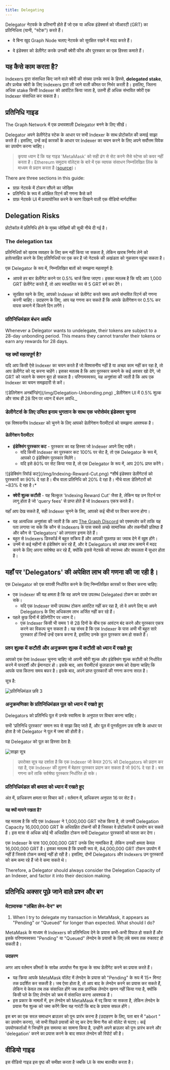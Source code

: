 ```yaml
---
title: Delegating
---
```


Delegator नेटवर्क के प्रतिभागी होते हैं जो एक या अधिक इंडेक्सर्स को जीआरटी (GRT) का प्रतिनिधित्व (यानी, "स्टेक") करते हैं।

- वे बिना खुद Graph Node चलाए नेटवर्क को सुरक्षित रखने में मदद करते हैं।

- वे इंडेक्सर को डेलीगेट करके उनकी क्वेरी फीस और पुरस्कार का एक हिस्सा कमाते हैं।

## यह कैसे काम करता है?

Indexers द्वारा संसाधित किए जाने वाले क्वेरी की संख्या उनके स्वयं के हिस्से, **delegated stake**, और प्रत्येक क्वेरी के लिए Indexers द्वारा ली जाने वाली कीमत पर निर्भर करती है। इसलिए, जितना अधिक stake किसी Indexer को आवंटित किया जाता है, उतनी ही अधिक संभावित क्वेरी एक Indexer संसाधित कर सकता है।

## प्रतिनिधि गाइड

The Graph Network में एक प्रभावशाली Delegator बनने के लिए सीखें।

Delegator अपने डेलीगेटेड स्टेक के आधार पर सभी Indexer के साथ प्रोटोकॉल की कमाई साझा करते हैं। इसलिए, उन्हें कई कारकों के आधार पर Indexer का चयन करने के लिए अपने सर्वोत्तम विवेक का उपयोग करना चाहिए।

> कृपया ध्यान दें कि यह गाइड 'MetaMask' को सही ढंग से सेट करने जैसे स्टेप्स को कवर नहीं करता है। Ethereum समुदाय वॉलेट्स के बारे में एक व्यापक संसाधन निम्नलिखित लिंक के माध्यम से प्रदान करता है ([source](https://ethereum.org/en/wallets/))।

There are three sections in this guide:

- ग्राफ़ नेटवर्क में टोकन सौंपने का जोखिम
- प्रतिनिधि के रूप में अपेक्षित रिटर्न की गणना कैसे करें
- ग्राफ़ नेटवर्क UI में प्रत्यायोजित करने के चरण दिखाने वाली एक वीडियो मार्गदर्शिका

## Delegation Risks

प्रोटोकॉल में प्रतिनिधि होने के मुख्य जोखिमों की सूची नीचे दी गई है।

### The delegation tax

प्रतिनिधियों को खराब व्यवहार के लिए कम नहीं किया जा सकता है, लेकिन खराब निर्णय लेने को हतोत्साहित करने के लिए प्रतिनिधियों पर एक कर है जो नेटवर्क की अखंडता को नुकसान पहुंचा सकता है।

एक Delegator के रूप में, निम्नलिखित बातों को समझना महत्वपूर्ण है:

- आपसे हर बार डेलीगेट करने पर 0.5% चार्ज किया जाएगा। इसका मतलब है कि यदि आप 1,000 GRT डेलीगेट करते हैं, तो आप स्वचालित रूप से 5 GRT बर्न कर देंगे।

- सुरक्षित रहने के लिए, आपको Indexer को डेलीगेट करते समय अपने संभावित रिटर्न की गणना करनी चाहिए। उदाहरण के लिए, आप यह गणना कर सकते हैं कि आपके डेलीगेशन पर 0.5% कर वापस कमाने में कितने दिन लगेंगे।

### प्रतिनिधिमंडल बंधन अवधि

Whenever a Delegator wants to undelegate, their tokens are subject to a 28-day unbonding period. This means they cannot transfer their tokens or earn any rewards for 28 days.

### यह क्यों महत्वपूर्ण है?

यदि आप किसी ऐसे Indexer का चयन करते हैं जो विश्वसनीय नहीं है या अच्छा काम नहीं कर रहा है, तो आप डेलीगेट को रद्द करना चाहेंगे। इसका मतलब है कि आप पुरस्कार कमाने के कई अवसर खो देंगे, जो GRT को जलाने के समान बुरा हो सकता है। परिणामस्वरूप, यह अनुशंसा की जाती है कि आप एक Indexer का चयन समझदारी से करें।

<div sx={{ mx: 'auto', maxWidth: '400px' }}>
  ![डेलिगेशन अनबॉन्डिंग](/img/Delegation-Unbonding.png) _डेलीगेशन UI में 0.5% शुल्क और साथ ही 28 दिन पर ध्यान दें
   बंधन अवधि._
</div>

### डेलीगेटर्स के लिए उचित इनाम भुगतान के साथ एक भरोसेमंद इंडेक्सर चुनना

एक विश्वसनीय Indexer को चुनने के लिए आपको डेलीगेशन पैरामीटर्स को समझना आवश्यक है।

#### डेलीगेशन पैरामीटर

- **इंडेक्सिंग पुरस्कार कट** - पुरस्कार का वह हिस्सा जो Indexer अपने लिए रखेंगे।
  - यदि किसी Indexer का पुरस्कार कट 100% पर सेट है, तो एक Delegator के रूप में, आपको 0 इंडेक्सिंग पुरस्कार मिलेंगे।
  - यदि इसे 80% पर सेट किया गया है, तो एक Delegator के रूप में, आप 20% प्राप्त करेंगे।

<div sx={{ mx: 'auto', maxWidth: '700px' }}>
  ![इंडेक्सिंग रिवॉर्ड कट](/img/Indexing-Reward-Cut.png) *शीर्ष इंडेक्सर डेलीगेटर्स को पुरस्कारों का 90% दे रहा है। 
   बीच वाला प्रतिनिधि को 20% दे रहा है। नीचे वाला डेलिगेटरों को ~83% दे रहा है।*
</div>

- **क्वेरी शुल्क कटौती** - यह बिल्कुल 'Indexing Reward Cut' जैसा है, लेकिन यह उन रिटर्न पर लागू होता है जो 'query fees' से प्राप्त होते हैं जो Indexers एकत्र करते हैं।

यहाँ आप देख सकते हैं, सही Indexer चुनने के लिए, आपको कई चीजों पर विचार करना होगा।

- यह अत्यधिक अनुशंसा की जाती है कि आप [The Graph Discord](https://discord.gg/graphprotocol) को एक्सप्लोर करें ताकि यह पता लगाया जा सके कि कौन से Indexers के पास सबसे अच्छे सामाजिक और तकनीकी प्रतिष्ठा हैं और कौन से 'Delegators' को लगातार इनाम देते हैं।
- बहुत से Indexers डिस्कॉर्ड में बहुत सक्रिय हैं और आपकी पूछताछ का जवाब देने में खुश होंगे।
- उनमें से कई महीनों से इंडेक्सिंग कर रहे हैं, और वे Delegators को अच्छा लाभ कमाने में मदद करने के लिए अपना सर्वश्रेष्ठ कर रहे हैं, क्योंकि इससे नेटवर्क की स्वास्थ्य और सफलता में सुधार होता है।

## यहाँ पर 'Delegators' की अपेक्षित लाभ की गणना की जा रही है।

एक Delegator को एक वापसी निर्धारित करने के लिए निम्नलिखित कारकों पर विचार करना चाहिए:

- एक Indexer की यह क्षमता है कि वह अपने पास उपलब्ध Delegated टोकन का उपयोग कर सके।
  - यदि एक Indexer सभी उपलब्ध टोकन आवंटित नहीं कर रहा है, तो वे अपने लिए या अपने Delegators के लिए अधिकतम लाभ अर्जित नहीं कर रहे हैं।
- पहले कुछ दिनों में डेलिगेटिंग पर ध्यान दें।
  - एक Indexer किसी भी समय 1 से 28 दिनों के बीच एक आवंटन बंद करने और पुरस्कार एकत्र करने का विकल्प चुन सकता है। यह संभव है कि एक Indexer के पास अभी भी बहुत सारे पुरस्कार हों जिन्हें उन्हें एकत्र करना है, इसलिए उनके कुल पुरस्कार कम हो सकते हैं।

### प्रश्न शुल्क में कटौती और अनुक्रमण शुल्क में कटौती को ध्यान में रखते हुए

आपको एक ऐसा Indexer चुनना चाहिए जो अपनी क्वेरी शुल्क और इंडेक्सिंग शुल्क कटौती को निर्धारित करने में पारदर्शी और ईमानदार हो। इसके बाद, आप पैरामीटर्स कूलडाउन समय को देखना चाहिए कि आपके पास कितना समय बफर है। इसके बाद, अपने प्राप्त पुरस्कारों की गणना करना सरल है।

सूत्र है:

![प्रतिनिधिमंडल छवि 3](/img/Delegation-Reward-Formula.png)

### अनुक्रमणिका के प्रतिनिधिमंडल पूल को ध्यान में रखते हुए

Delegators को प्रतिनिधि पूल में उनके स्वामित्व के अनुपात पर विचार करना चाहिए।

सभी 'प्रतिनिधि पुरस्कार' समान रूप से साझा किए जाते हैं, और पूल में पुनर्संतुलन उस राशि के आधार पर होता है जो Delegator ने पूल में जमा की होती है।

यह Delegator को पूल का हिस्सा देता है:

![साझा सूत्र](/img/Share-Forumla.png)

> उपरोक्त सूत्र यह दर्शाता है कि एक Indexer जो केवल 20% को Delegators को प्रदान कर रहा है, एक Indexer की तुलना में बेहतर पुरस्कार प्रदान कर सकता है जो 90% दे रहा है। बस गणना करें ताकि सर्वश्रेष्ठ पुरस्कार निर्धारित हो सके।

### प्रतिनिधिमंडल की क्षमता को ध्यान में रखते हुए

अंत में, प्राधिकरण क्षमता पर विचार करें। वर्तमान में, प्राधिकरण अनुपात 16 पर सेट है।

#### यह क्यों मायने रखता है?

यह मतलब है कि यदि एक Indexer ने 1,000,000 GRT स्टेक किया है, तो उनकी Delegation Capacity 16,000,000 GRT के अधिग्रहित टोकनों की है जिसका वे प्रोटोकॉल में उपयोग कर सकते हैं। इस मात्रा से अधिक कोई भी अधिग्रहित टोकन सभी Delegator पुरस्कारों को पतला कर देगा।

एक Indexer के पास 100,000,000 GRT उनके लिए नामांकित हैं, लेकिन उनकी क्षमता केवल 16,000,000 GRT है। इसका मतलब है कि प्रभावी रूप से, 84,000,000 GRT टोकन उपयोग में नहीं हैं जिससे टोकन कमाई नहीं हो रही है। इसलिए, दोनों Delegators और Indexers उन पुरस्कारों को कम कमा रहे हैं जो वे कमा सकते थे।

Therefore, a Delegator should always consider the Delegation Capacity of an Indexer, and factor it into their decision making.

## प्रतिनिधि अक्सर पूछे जाने वाले प्रश्न और बग

### मेटामास्क "लंबित लेन-देन" बग

1. When I try to delegate my transaction in MetaMask, it appears as "Pending" or "Queued" for longer than expected. What should I do?

MetaMask के माध्यम से Indexers को प्रतिनिधित्व देने के प्रयास कभी-कभी विफल हो सकते हैं और इसके परिणामस्वरूप "Pending" या "Queued" लेनदेन के प्रयासों के लिए लंबे समय तक रुकावट हो सकती है।

#### उदाहरण

अगर आप वर्तमान कीमतों के सापेक्ष अपर्याप्त गैस शुल्क के साथ डेलीगेट करने का प्रयास करते हैं।

- यह क्रिया आपके MetaMask वॉलेट में लेनदेन के प्रयास को "Pending" के रूप में 15+ मिनट तक प्रदर्शित कर सकती है। जब ऐसा होता है, तो आप बाद के लेनदेन करने का प्रयास कर सकते हैं, लेकिन ये केवल तब तक संसाधित होंगे जब तक प्रारंभिक लेनदेन खनन नहीं किया गया है, क्योंकि किसी पते के लिए लेनदेन को क्रम में संसाधित करना आवश्यक है।
- इस प्रकार के मामलों में, इन लेनदेन को MetaMask में रद्द किया जा सकता है, लेकिन लेनदेन के प्रयास गैस शुल्क को जमा करेंगे बिना यह गारंटी कि बाद के प्रयास सफल होंगे।

इस बग का एक सरल समाधान ब्राउज़र को पुनः प्रारंभ करना है (उदाहरण के लिए, पता बार में "abort " का उपयोग करना), जो सभी पिछले प्रयासों को रद्द कर देगा बिना गैस को वॉलेट से घटाए। कई उपयोगकर्ताओं ने जिन्होंने इस समस्या का सामना किया है, उन्होंने अपने ब्राउज़र को पुनः प्रारंभ करने और 'delegation' करने का प्रयास करने के बाद सफल लेनदेन की रिपोर्ट की है।

## वीडियो गाइड

इस वीडियो गाइड इस पृष्ठ की समीक्षा करता है जबकि UI के साथ बातचीत करता है।

<VideoEmbed youtube="2G7S2gdURdc" />
